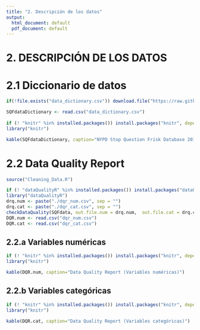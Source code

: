 ```yaml
---
title: "2. Descripción de los datos"
output:
  html_document: default
  pdf_document: default
---
```

# 2. DESCRIPCIÓN DE LOS DATOS

# 2.1 Diccionario de datos
```r
if(!file.exists("data_dictionary.csv")) download.file("https://raw.githubusercontent.com/jorgenav/Stop-Frisk/master/data/data_dictionary.csv", "data_dictionary.csv")

SQFdataDictionary <- read.csv("data_dictionary.csv")
 
if (! "knitr" %in% installed.packages()) install.packages("knitr", depend = TRUE)
library("knitr")

kable(SQFdataDictionary, caption="NYPD Stop Question Frisk Database 2014")
```


# 2.2 Data Quality Report
```r
source("Cleaning_Data.R")

if (! "dataQualityR" %in% installed.packages()) install.packages("dataQualityR", depend = TRUE)
library("dataQualityR")
drq.num <- paste("./dqr_num.csv", sep = "")
drq.cat <- paste("./dqr_cat.csv", sep = "")
checkDataQuality(SQFdata, out.file.num = drq.num,  out.file.cat = drq.cat)
DQR.num <- read.csv("dqr_num.csv")
DQR.cat <- read.csv("dqr_cat.csv")
```

## 2.2.a Variables numéricas
```r
if (! "knitr" %in% installed.packages()) install.packages("knitr", depend = TRUE)
library("knitr")

kable(DQR.num, caption="Data Quality Report (Variables numéricas)")
```

## 2.2.b Variables categóricas
```r
if (! "knitr" %in% installed.packages()) install.packages("knitr", depend = TRUE)
library("knitr")

kable(DQR.cat, caption="Data Quality Report (Variables categóricas)")
```